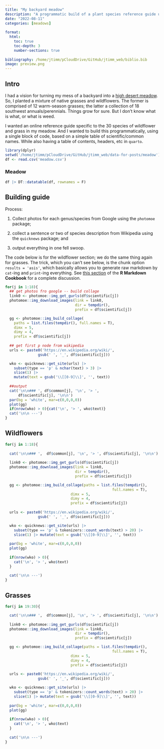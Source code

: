 ```yaml
---
title: "My backyard meadow"
description: "A programmatic build of a plant species reference guide using Google Images and Wikipedia"
date: "2022-08-11"
categories: [meadows]
  
format:
  html:
    toc: true
    toc-depth: 3
    number-sections: true
    
bibliography: /home/jtimm/pCloudDrive/GitHub/jtimm_web/biblio.bib
image: preview.png
---
```


## Intro

I had a vision for turning my mess of a backyard into a [high desert meadow](https://www.highcountrygardens.com/).  So, I planted a mixture of native grasses and wildflowers.  The former is comprised of 12 warm-season grasses; the latter a collection of 18 southwest annuals/perennials.  Things grow for sure.  But I don't know what is what, or what is weed.  

I wanted an online reference guide specific to the 30 species of wildflower and grass in my meadow. And I wanted to build this programmatically, using a single block of code, based on a simple table of scientific/common names.  While also having a table of contents, headers, etc in `quarto`.  


```r
library(dplyr)
setwd('/home/jtimm/pCloudDrive/GitHub/jtimm_web/data-for-posts/meadow')
df <- read.csv('meadow.csv')
```


### Meadow

```r
df |> DT::datatable(df, rownames = F)
```


## Building guide

Process: 

(1) Collect photos for each genus/species from Google using the `photomoe` package;

(2) collect a sentence or two of species description from Wikipedia using the `quicknews` package; and


(3) output everything in one fell swoop.


The code below is for the wildflower section; we do the same thing again for grasses.  The trick, which you can't see below, is the chunk option `results = 'asis'`, which basically allows you to generate raw markdown by `cat`-ing and `print`-ing everything.  See [this section](https://bookdown.org/yihui/rmarkdown-cookbook/results-asis.html#results-asis) of the **R Markdown Cookbook** for a complete discussion.  

```r
for(j in 1:18){
  ## get photos fro google -- build collage
  link0 <- photomoe::img_get_gurls(df$scientific[j])
  photomoe::img_download_images(link = link0, 
                                dir = tempdir(), 
                                prefix = df$scientific[j])

  gg <- photomoe::img_build_collage(
    paths = list.files(tempdir(), full.names = T),
    dimx = 5,
    dimy = 4,
    prefix = df$scientific[j])
  
  ## get first p node from wikipedia
  urls <- paste0('https://en.wikipedia.org/wiki/',
               gsub(' ', '_', df$scientific[j]))

  wko <- quicknews::get_site(urls) |>
    subset(type == 'p' & nchar(text) > 3) |>
    slice(1) |> 
    mutate(text = gsub('\\[[0-9]\\]', '', text))
  
  ##output
  cat('\n\n### ', df$common[j], '\n', '> ', 
      df$scientific[j], '\n\n')
  par(bg = 'white', mar=c(0,0,0,0))
  plot(gg)
  if(nrow(wko) > 0){cat('\n', '> ', wko$text)}
  cat('\n\n ---')
}
```



## Wildflowers

```r
for(j in 1:18){
  
  cat('\n\n### ',  df$common[j], '\n', '> ', df$scientific[j], '\n\n')
  
  link0 <- photomoe::img_get_gurls(df$scientific[j])
  photomoe::img_download_images(link = link0, 
                                dir = tempdir(), 
                                prefix = df$scientific[j])

  gg <- photomoe::img_build_collage(paths = list.files(tempdir(), 
                                                 full.names = T), 
                              dimx = 5, 
                              dimy = 4, 
                              prefix = df$scientific[j])
  
  urls <- paste0('https://en.wikipedia.org/wiki/',
               gsub(' ', '_', df$scientific[j]))

  wko <- quicknews::get_site(urls) |>
    subset(type == 'p' & tokenizers::count_words(text) > 20) |>
    slice(1) |> mutate(text = gsub('\\[[0-9]\\]', '', text))
  
  par(bg = 'white', mar=c(0,0,0,0))
  plot(gg)
 
  if(nrow(wko) > 0){
    cat('\n', '> ', wko$text)
  }
  
  cat('\n\n ---')
}
```




## Grasses

```r
for(j in 19:30){

  cat('\n\n### ',  df$common[j], '\n', '> ', df$scientific[j], '\n\n')
  
  link0 <- photomoe::img_get_gurls(df$scientific[j])
  photomoe::img_download_images(link = link0, 
                                dir = tempdir(), 
                                prefix = df$scientific[j])

  gg <- photomoe::img_build_collage(paths = list.files(tempdir(), 
                                                 full.names = T), 
                              dimx = 5, 
                              dimy = 4, 
                              prefix = df$scientific[j])
  
  urls <- paste0('https://en.wikipedia.org/wiki/',
               gsub(' ', '_', df$scientific[j]))

  wko <- quicknews::get_site(urls) |>
    subset(type == 'p' & tokenizers::count_words(text) > 20) |>
    slice(1) |> mutate(text = gsub('\\[[0-9]\\]', '', text))
  
  par(bg = 'white', mar=c(0,0,0,0))
  plot(gg)
 
  if(nrow(wko) > 0){
    cat('\n', '> ', wko$text)
  }
  
  cat('\n\n ---')
}
```
